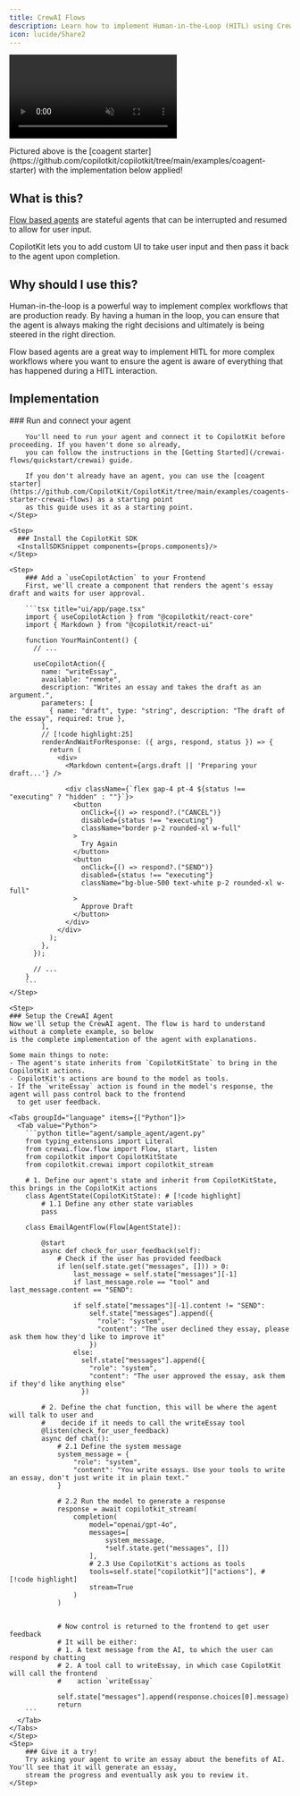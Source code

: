 ```yaml
---
title: CrewAI Flows
description: Learn how to implement Human-in-the-Loop (HITL) using CrewAI Flows.
icon: lucide/Share2
---
```



<video
  src="/images/coagents/node-hitl.mp4"
  className="rounded-lg shadow-xl"
  loop
  playsInline
  controls
  autoPlay
  muted
/>

<Callout type="info">
  Pictured above is the [coagent
  starter](https://github.com/copilotkit/copilotkit/tree/main/examples/coagent-starter)
  with the implementation below applied!
</Callout>

## What is this?

[Flow based agents](https://docs.crewai.com/concepts/flows) are stateful agents that can be interrupted and resumed
to allow for user input.

CopilotKit lets you to add custom UI to take user input and then pass it back to the agent upon completion.

## Why should I use this?

Human-in-the-loop is a powerful way to implement complex workflows that are production ready. By having a human in the loop,
you can ensure that the agent is always making the right decisions and ultimately is being steered in the right direction.

Flow based agents are a great way to implement HITL for more complex workflows where you want to ensure the agent is aware
of everything that has happened during a HITL interaction.

## Implementation

<Steps>
    <Step>
        ### Run and connect your agent

        You'll need to run your agent and connect it to CopilotKit before proceeding. If you haven't done so already,
        you can follow the instructions in the [Getting Started](/crewai-flows/quickstart/crewai) guide.

        If you don't already have an agent, you can use the [coagent starter](https://github.com/CopilotKit/CopilotKit/tree/main/examples/coagents-starter-crewai-flows) as a starting point
        as this guide uses it as a starting point.
    </Step>

    <Step>
      ### Install the CopilotKit SDK
      <InstallSDKSnippet components={props.components}/>
    </Step>

    <Step>
        ### Add a `useCopilotAction` to your Frontend
        First, we'll create a component that renders the agent's essay draft and waits for user approval.

        ```tsx title="ui/app/page.tsx"
        import { useCopilotAction } from "@copilotkit/react-core"
        import { Markdown } from "@copilotkit/react-ui"

        function YourMainContent() {
          // ...

          useCopilotAction({
            name: "writeEssay",
            available: "remote",
            description: "Writes an essay and takes the draft as an argument.",
            parameters: [
              { name: "draft", type: "string", description: "The draft of the essay", required: true },
            ],
            // [!code highlight:25]
            renderAndWaitForResponse: ({ args, respond, status }) => {
              return (
                <div>
                  <Markdown content={args.draft || 'Preparing your draft...'} />

                  <div className={`flex gap-4 pt-4 ${status !== "executing" ? "hidden" : ""}`}>
                    <button
                      onClick={() => respond?.("CANCEL")}
                      disabled={status !== "executing"}
                      className="border p-2 rounded-xl w-full"
                    >
                      Try Again
                    </button>
                    <button
                      onClick={() => respond?.("SEND")}
                      disabled={status !== "executing"}
                      className="bg-blue-500 text-white p-2 rounded-xl w-full"
                    >
                      Approve Draft
                    </button>
                  </div>
                </div>
              );
            },
          });

          // ...
        }
        ```
    </Step>

    <Step>
    ### Setup the CrewAI Agent
    Now we'll setup the CrewAI agent. The flow is hard to understand without a complete example, so below
    is the complete implementation of the agent with explanations.

    Some main things to note:
    - The agent's state inherits from `CopilotKitState` to bring in the CopilotKit actions.
    - CopilotKit's actions are bound to the model as tools.
    - If the `writeEssay` action is found in the model's response, the agent will pass control back to the frontend
      to get user feedback.

    <Tabs groupId="language" items={["Python"]}>
      <Tab value="Python">
        ```python title="agent/sample_agent/agent.py"
        from typing_extensions import Literal
        from crewai.flow.flow import Flow, start, listen
        from copilotkit import CopilotKitState
        from copilotkit.crewai import copilotkit_stream

        # 1. Define our agent's state and inherit from CopilotKitState, this brings in the CopilotKit actions
        class AgentState(CopilotKitState): # [!code highlight]
            # 1.1 Define any other state variables
            pass

        class EmailAgentFlow(Flow[AgentState]):

            @start
            async def check_for_user_feedback(self):
                # Check if the user has provided feedback
                if len(self.state.get("messages", [])) > 0:
                    last_message = self.state["messages"][-1]
                    if last_message.role == "tool" and last_message.content == "SEND":

                    if self.state["messages"][-1].content != "SEND":
                        self.state["messages"].append({
                          "role": "system",
                          "content": "The user declined they essay, please ask them how they'd like to improve it"
                        })
                    else:
                      self.state["messages"].append({
                        "role": "system",
                        "content": "The user approved the essay, ask them if they'd like anything else"
                      })

            # 2. Define the chat function, this will be where the agent will talk to user and
            #    decide if it needs to call the writeEssay tool
            @listen(check_for_user_feedback)
            async def chat():
                # 2.1 Define the system message
                system_message = {
                    "role": "system",
                    "content": "You write essays. Use your tools to write an essay, don't just write it in plain text."
                }

                # 2.2 Run the model to generate a response
                response = await copilotkit_stream(
                    completion(
                        model="openai/gpt-4o",
                        messages=[
                            system_message,
                            *self.state.get("messages", [])
                        ],
                        # 2.3 Use CopilotKit's actions as tools
                        tools=self.state["copilotkit"]["actions"], # [!code highlight]
                        stream=True
                    )
                )


                # Now control is returned to the frontend to get user feedback
                # It will be either:
                # 1. A text message from the AI, to which the user can respond by chatting
                # 2. A tool call to writeEssay, in which case CopilotKit will call the frontend
                #    action `writeEssay`

                self.state["messages"].append(response.choices[0].message)
                return
        ```
      </Tab>
    </Tabs>
    </Step>
    <Step>
        ### Give it a try!
        Try asking your agent to write an essay about the benefits of AI. You'll see that it will generate an essay,
        stream the progress and eventually ask you to review it.
    </Step>

</Steps>
